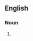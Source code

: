 ==English==

===Noun===
{{head|en|noun form|head=[[collective]] [[noun]]s}}

# {{plural of|en|collective noun}}